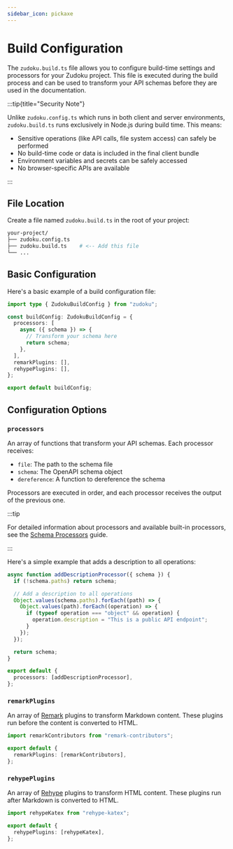 ```yaml
---
sidebar_icon: pickaxe
---
```


# Build Configuration

The `zudoku.build.ts` file allows you to configure build-time settings and processors for your Zudoku project. This file is executed during the build process and can be used to transform your API schemas before they are used in the documentation.

:::tip{title="Security Note"}

Unlike `zudoku.config.ts` which runs in both client and server environments, `zudoku.build.ts` runs exclusively in Node.js during build time. This means:

- Sensitive operations (like API calls, file system access) can safely be performed
- No build-time code or data is included in the final client bundle
- Environment variables and secrets can be safely accessed
- No browser-specific APIs are available

:::

## File Location

Create a file named `zudoku.build.ts` in the root of your project:

```bash
your-project/
├── zudoku.config.ts
├── zudoku.build.ts    # <-- Add this file
└── ...
```

## Basic Configuration

Here's a basic example of a build configuration file:

```ts
import type { ZudokuBuildConfig } from "zudoku";

const buildConfig: ZudokuBuildConfig = {
  processors: [
    async ({ schema }) => {
      // Transform your schema here
      return schema;
    },
  ],
  remarkPlugins: [],
  rehypePlugins: [],
};

export default buildConfig;
```

## Configuration Options

### `processors`

An array of functions that transform your API schemas. Each processor receives:

- `file`: The path to the schema file
- `schema`: The OpenAPI schema object
- `dereference`: A function to dereference the schema

Processors are executed in order, and each processor receives the output of the previous one.

:::tip

For detailed information about processors and available built-in processors, see the [Schema Processors](../guides/processors) guide.

:::

Here's a simple example that adds a description to all operations:

```ts
async function addDescriptionProcessor({ schema }) {
  if (!schema.paths) return schema;

  // Add a description to all operations
  Object.values(schema.paths).forEach((path) => {
    Object.values(path).forEach((operation) => {
      if (typeof operation === "object" && operation) {
        operation.description = "This is a public API endpoint";
      }
    });
  });

  return schema;
}

export default {
  processors: [addDescriptionProcessor],
};
```

### `remarkPlugins`

An array of [Remark](https://github.com/remarkjs/remark) plugins to transform Markdown content. These plugins run before the content is converted to HTML.

```ts
import remarkContributors from "remark-contributors";

export default {
  remarkPlugins: [remarkContributors],
};
```

### `rehypePlugins`

An array of [Rehype](https://github.com/rehypejs/rehype) plugins to transform HTML content. These plugins run after Markdown is converted to HTML.

```ts
import rehypeKatex from "rehype-katex";

export default {
  rehypePlugins: [rehypeKatex],
};
```
